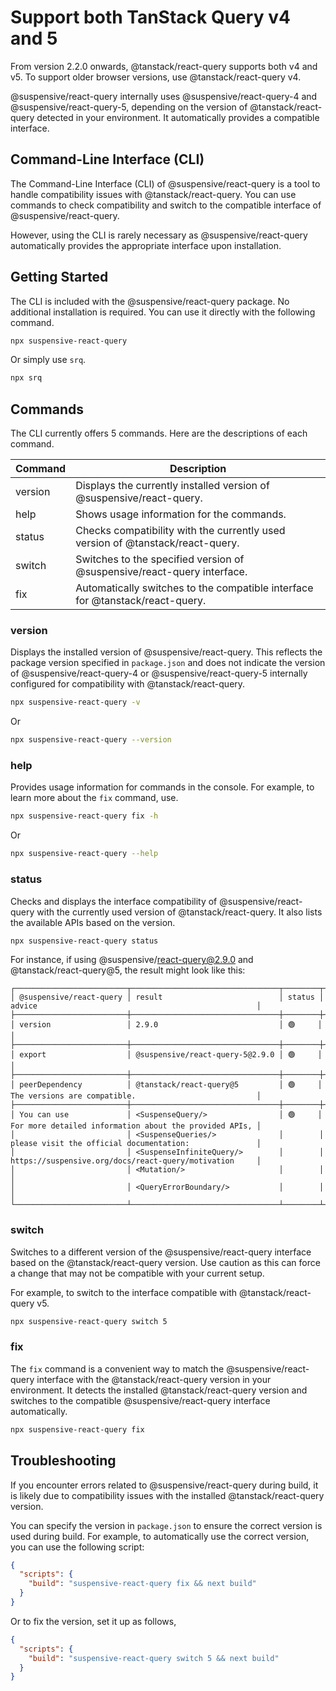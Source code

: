 
# Support both TanStack Query v4 and 5

<Callout type='info'>

From version 2.2.0 onwards, @tanstack/react-query supports both v4 and v5. To support older browser versions, use @tanstack/react-query v4.

</Callout>

@suspensive/react-query internally uses @suspensive/react-query-4 and @suspensive/react-query-5, depending on the version of @tanstack/react-query detected in your environment. It automatically provides a compatible interface.

## Command-Line Interface (CLI)

The Command-Line Interface (CLI) of @suspensive/react-query is a tool to handle compatibility issues with @tanstack/react-query. You can use commands to check compatibility and switch to the compatible interface of @suspensive/react-query.

However, using the CLI is rarely necessary as @suspensive/react-query automatically provides the appropriate interface upon installation.

## Getting Started

The CLI is included with the @suspensive/react-query package. No additional installation is required. You can use it directly with the following command.

```bash
npx suspensive-react-query
```

Or simply use `srq`.

```bash
npx srq
```

## Commands

The CLI currently offers 5 commands. Here are the descriptions of each command.

| Command | Description                                                                    |
| ------- | ------------------------------------------------------------------------------ |
| version | Displays the currently installed version of @suspensive/react-query.           |
| help    | Shows usage information for the commands.                                      |
| status  | Checks compatibility with the currently used version of @tanstack/react-query. |
| switch  | Switches to the specified version of @suspensive/react-query interface.        |
| fix     | Automatically switches to the compatible interface for @tanstack/react-query.  |

### version

Displays the installed version of @suspensive/react-query. This reflects the package version specified in `package.json` and does not indicate the version of @suspensive/react-query-4 or @suspensive/react-query-5 internally configured for compatibility with @tanstack/react-query.

```bash
npx suspensive-react-query -v
```

Or

```bash
npx suspensive-react-query --version
```

### help

Provides usage information for commands in the console. For example, to learn more about the `fix` command, use.

```bash
npx suspensive-react-query fix -h
```

Or

```bash
npx suspensive-react-query --help
```

### status

Checks and displays the interface compatibility of @suspensive/react-query with the currently used version of @tanstack/react-query. It also lists the available APIs based on the version.

```bash
npx suspensive-react-query status
```

For instance, if using @suspensive/react-query@2.9.0 and @tanstack/react-query@5, the result might look like this:

```
┌─────────────────────────┬─────────────────────────────────┬────────┬────────────────────────────────────────────────────────┐
│ @suspensive/react-query │ result                          │ status │ advice                                                 │
├─────────────────────────┼─────────────────────────────────┼────────┼────────────────────────────────────────────────────────┤
│ version                 │ 2.9.0                           │ 🟢     │                                                        │
├─────────────────────────┼─────────────────────────────────┼────────┼────────────────────────────────────────────────────────┤
│ export                  │ @suspensive/react-query-5@2.9.0 │ 🟢     │                                                        │
├─────────────────────────┼─────────────────────────────────┼────────┼────────────────────────────────────────────────────────┤
│ peerDependency          │ @tanstack/react-query@5         │ 🟢     │ The versions are compatible.                           │
├─────────────────────────┼─────────────────────────────────┼────────┼────────────────────────────────────────────────────────┤
│ You can use             │ <SuspenseQuery/>                │ 🟢     │ For more detailed information about the provided APIs, │
│                         │ <SuspenseQueries/>              │        │ please visit the official documentation:               │
│                         │ <SuspenseInfiniteQuery/>        │        │ https://suspensive.org/docs/react-query/motivation     │
│                         │ <Mutation/>                     │        │                                                        │
│                         │ <QueryErrorBoundary/>           │        │                                                        │
└─────────────────────────┴─────────────────────────────────┴────────┴────────────────────────────────────────────────────────┘
```

### switch

Switches to a different version of the @suspensive/react-query interface based on the @tanstack/react-query version. Use caution as this can force a change that may not be compatible with your current setup.

For example, to switch to the interface compatible with @tanstack/react-query v5.

```bash
npx suspensive-react-query switch 5
```

### fix

The `fix` command is a convenient way to match the @suspensive/react-query interface with the @tanstack/react-query version in your environment. It detects the installed @tanstack/react-query version and switches to the compatible @suspensive/react-query interface automatically.

```bash
npx suspensive-react-query fix
```

## Troubleshooting

If you encounter errors related to @suspensive/react-query during build, it is likely due to compatibility issues with the installed @tanstack/react-query version.

You can specify the version in `package.json` to ensure the correct version is used during build. For example, to automatically use the correct version, you can use the following script:

```json
{
  "scripts": {
    "build": "suspensive-react-query fix && next build"
  }
}
```

Or to fix the version, set it up as follows,

```json
{
  "scripts": {
    "build": "suspensive-react-query switch 5 && next build"
  }
}
```
